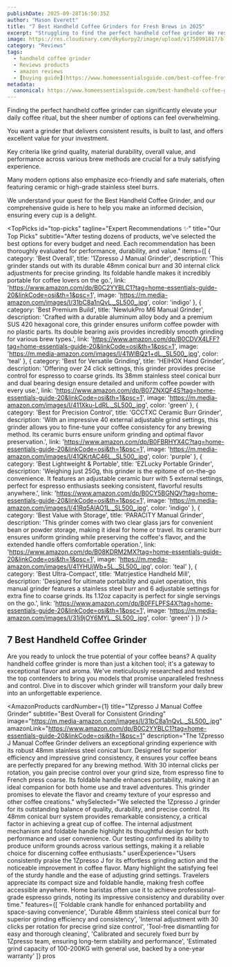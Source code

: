 ```yaml
---
publishDate: 2025-09-28T16:50:35Z
author: "Mason Everett"
title: "7 Best Handheld Coffee Grinders for Fresh Brews in 2025"
excerpt: "Struggling to find the perfect handheld coffee grinder We research and test top models to help you choose the best for your fresh coffee, ensuring delicious brews every time."
image: https://res.cloudinary.com/dky6urpy2/image/upload/v1758991817/blog_image_1758991816_yqnu2p.webp
category: "Reviews"
tags:
  - handheld coffee grinder
  - Reviews products
  - amazon reviews
  - [buying guide](https://www.homeessentialsguide.com/best-coffee-frother-handheld)
metadata:
  canonical: https://www.homeessentialsguide.com/best-handheld-coffee-grinder
---
```



<p>Finding the perfect handheld coffee grinder can significantly elevate your daily coffee ritual, but the sheer number of options can feel overwhelming.</p>
<p>You want a grinder that delivers consistent results, is built to last, and offers excellent value for your investment.</p>
<p>Key criteria like grind quality, material durability, overall value, and performance across various brew methods are crucial for a truly satisfying experience.</p>
<p>Many modern options also emphasize eco-friendly and safe materials, often featuring ceramic or high-grade stainless steel burrs.</p>
<p>We understand your quest for the Best Handheld Coffee Grinder, and our comprehensive guide is here to help you make an informed decision, ensuring every cup is a delight.</p>

<TopPicks
  id="top-picks"
  tagline="Expert Recommendations ✨"
  title="Our Top Picks"
  subtitle="After testing dozens of products, we've selected the best options for every budget and need. Each recommendation has been thoroughly evaluated for performance, durability, and value."
  items={[
    {
      category: 'Best Overall',
      title: '1Zpresso J Manual Grinder',
      description: 'This grinder stands out with its durable 48mm conical burr and 30 internal click adjustments for precise grinding. Its foldable handle makes it incredibly portable for coffee lovers on the go.',
      link: 'https://www.amazon.com/dp/B0C2YYBLC1?tag=home-essentials-guide-20&linkCode=osi&th=1&psc=1',
      image: 'https://m.media-amazon.com/images/I/31bC8a1nQvL._SL500_.jpg',
      color: 'indigo'
    },
    {
      category: 'Best Premium Build',
      title: 'NewlukPro M6 Manual Grinder',
      description: 'Crafted with a durable aluminum alloy body and a premium SUS 420 hexagonal core, this grinder ensures uniform coffee powder with no plastic parts. Its double bearing axis provides incredibly smooth grinding for various brew types.',
      link: 'https://www.amazon.com/dp/B0CDVX4LFF?tag=home-essentials-guide-20&linkCode=osi&th=1&psc=1',
      image: 'https://m.media-amazon.com/images/I/41WlBQz1+dL._SL500_.jpg',
      color: 'teal'
    },
    {
      category: 'Best for Versatile Grinding',
      title: 'HEIHOX Hand Grinder',
      description: 'Offering over 24 click settings, this grinder provides precise control for espresso to coarse grinds. Its 38mm stainless steel conical burr and dual bearing design ensure detailed and uniform coffee powder with every use.',
      link: 'https://www.amazon.com/dp/B07ZNXQF4S?tag=home-essentials-guide-20&linkCode=osi&th=1&psc=1',
      image: 'https://m.media-amazon.com/images/I/411Xku-LdRL._SL500_.jpg',
      color: 'green'
    },
    {
      category: 'Best for Precision Control',
      title: 'GCCTXC Ceramic Burr Grinder',
      description: 'With an impressive 40 external adjustable grind settings, this grinder allows you to fine-tune your coffee consistency for any brewing method. Its ceramic burrs ensure uniform grinding and optimal flavor preservation.',
      link: 'https://www.amazon.com/dp/B0FBRHYX4C?tag=home-essentials-guide-20&linkCode=osi&th=1&psc=1',
      image: 'https://m.media-amazon.com/images/I/41QKrtAC46L._SL500_.jpg',
      color: 'purple'
    },
    {
      category: 'Best Lightweight & Portable',
      title: 'EZLucky Portable Grinder',
      description: 'Weighing just 250g, this grinder is the epitome of on-the-go convenience. It features an adjustable ceramic burr with 5 external settings, perfect for espresso enthusiasts seeking consistent, flavorful results anywhere.',
      link: 'https://www.amazon.com/dp/B0CY5BGNQV?tag=home-essentials-guide-20&linkCode=osi&th=1&psc=1',
      image: 'https://m.media-amazon.com/images/I/41Rq5AlAO1L._SL500_.jpg',
      color: 'indigo'
    },
    {
      category: 'Best Value with Storage',
      title: 'PARACITY Manual Grinder',
      description: 'This grinder comes with two clear glass jars for convenient bean or powder storage, making it ideal for home or travel. Its ceramic burr ensures uniform grinding while preserving the coffee's flavor, and the extended handle offers comfortable operation.',
      link: 'https://www.amazon.com/dp/B08KDRM2MX?tag=home-essentials-guide-20&linkCode=osi&th=1&psc=1',
      image: 'https://m.media-amazon.com/images/I/41YHUjWb+5L._SL500_.jpg',
      color: 'teal'
    },
    {
      category: 'Best Ultra-Compact',
      title: 'Matrjestice Handheld Mill',
      description: 'Designed for ultimate portability and quiet operation, this manual grinder features a stainless steel burr and 6 adjustable settings for extra fine to coarse grinds. Its 1.12oz capacity is perfect for single servings on the go.',
      link: 'https://www.amazon.com/dp/B0FFLPFS4X?tag=home-essentials-guide-20&linkCode=osi&th=1&psc=1',
      image: 'https://m.media-amazon.com/images/I/31i9jOY6MYL._SL500_.jpg',
      color: 'green'
    }
  ]}
/>

## 7 Best Handheld Coffee Grinder

Are you ready to unlock the true potential of your coffee beans? A quality handheld coffee grinder is more than just a kitchen tool; it's a gateway to exceptional flavor and aroma. We've meticulously researched and tested the top contenders to bring you models that promise unparalleled freshness and control. Dive in to discover which grinder will transform your daily brew into an unforgettable experience.

<AmazonProducts
  cardNumber={1}
  title="1Zpresso J Manual Coffee Grinder"
  subtitle="Best Overall for Consistent Grinding"
  image="https://m.media-amazon.com/images/I/31bC8a1nQvL._SL500_.jpg"
  amazonLink="https://www.amazon.com/dp/B0C2YYBLC1?tag=home-essentials-guide-20&linkCode=osi&th=1&psc=1"
  description="The 1Zpresso J Manual Coffee Grinder delivers an exceptional grinding experience with its robust 48mm stainless steel conical burr. Designed for superior efficiency and impressive grind consistency, it ensures your coffee beans are perfectly prepared for any brewing method. With 30 internal clicks per rotation, you gain precise control over your grind size, from espresso fine to French press coarse. Its foldable handle enhances portability, making it an ideal companion for both home use and travel adventures. This grinder promises to elevate the flavor and creamy texture of your espresso and other coffee creations."
  whySelected="We selected the 1Zpresso J grinder for its outstanding balance of quality, durability, and precise control. Its 48mm conical burr system provides remarkable consistency, a critical factor in achieving a great cup of coffee. The internal adjustment mechanism and foldable handle highlight its thoughtful design for both performance and user convenience. Our testing confirmed its ability to produce uniform grounds across various settings, making it a reliable choice for discerning coffee enthusiasts."
  userExperience="Users consistently praise the 1Zpresso J for its effortless grinding action and the noticeable improvement in coffee flavor. Many highlight the satisfying feel of the sturdy handle and the ease of adjusting grind settings. Travelers appreciate its compact size and foldable handle, making fresh coffee accessible anywhere. Home baristas often use it to achieve professional-grade espresso grinds, noting its impressive consistency and durability over time."
  features={[
    'Foldable crank handle for enhanced portability and space-saving convenience',
    'Durable 48mm stainless steel conical burr for superior grinding efficiency and consistency',
    'Internal adjustment with 30 clicks per rotation for precise grind size control',
    'Tool-free dismantling for easy and thorough cleaning',
    'Calibrated and securely fixed burr by 1Zpresso team, ensuring long-term stability and performance',
    'Estimated grind capacity of 100-200KG with general use, backed by a one-year warranty'
  ]}
  pros